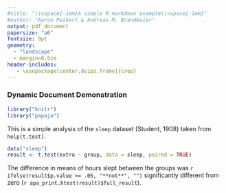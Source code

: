 ```yaml
---
#title: "\\vspace{-1em}A simple R markdown example\\vspace{-1em}"
#author: "Aaron Peikert & Andreas M. Brandmaier"
output: pdf_document
papersize: "a6"
fontsize: 9pt
geometry:
  - "landscape"
  - margin=0.5cm
header-includes:
   - \usepackage[center,dvips,frame]{crop}
---
```


### Dynamic Document Demonstration

```r
library("knitr")
library("papaja")
```

This is a simple analysis of the `sleep` dataset (Student, 1908) taken from `help(t.test)`.

```r
data("sleep")
result <- t.test(extra ~ group, data = sleep, paired = TRUE)
```

The difference in means of hours slept between the groups 
was `r ifelse(result$p.value >= .05, "**not**", "")` 
significantly different from zero (`r apa_print.htest(result)$full_result`).

